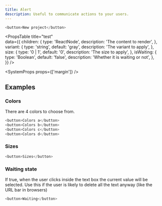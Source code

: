 ```yaml
---
title: Alert
description: Useful to communicate actions to your users.
---
```


```js live
<button>New project</button>
```

<PropsTable
  title="test"  
  data={{
    children: {
      type: 'ReactNode',
      description: 'The content to render',
    },
    variant: {
      type: 'string',
      default: 'gray',
      description: 'The variant to apply',
    },
    size: {
      type: '0 | 1',
      default: '0',
      description: 'The size to apply',
    },
    isWaiting: {
      type: 'Boolean',
      default: 'false',
      description: 'Whether it is waiting or not',
    },
  }}
/>

<SystemProps props={['margin']} />

## Examples

### Colors

There are 4 colors to choose from.

```js live
<button>Colors a</button>
<button>Colors b</button>
<button>Colors c</button>
<button>Colors d</button>
```

### Sizes

```js live
<button>Sizes</button>
```

### Waiting state

If true, when the user clicks inside the text box the current value will be selected. Use this if the user is likely to delete all the text anyway (like the URL bar in browsers)

```js live
<button>Waiting</button>
```
